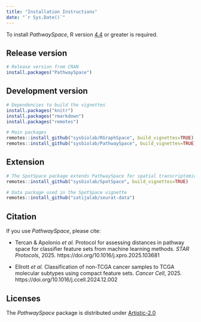 ```yaml
---
title: "Installation Instructions"
date: "`r Sys.Date()`"
---
```


To install *PathwaySpace*, R version [4.4](https://www.r-project.org/) or greater is required.

## Release version

```r
# Release version from CRAN
install.packages("PathwaySpace")
```

## Development version

```r
# Dependencies to build the vignettes
install.packages("knitr")
install.packages("rmarkdown")
install.packages("remotes")

# Main packages
remotes::install_github("sysbiolab/RGraphSpace", build_vignettes=TRUE)
remotes::install_github("sysbiolab/PathwaySpace", build_vignettes=TRUE)
```

## Extension

```r
# The SpotSpace package extends PathwaySpace for spatial transcriptomics
remotes::install_github("sysbiolab/SpotSpace", build_vignettes=TRUE)

# Data package used in the SpotSpace vignette
remotes::install_github("satijalab/seurat-data")
```

## Citation

If you use *PathwaySpace*, please cite:

* Tercan & Apolonio *et al.* Protocol for assessing distances in pathway space for classifier feature sets from machine learning methods. *STAR Protocols*, 2025. https://doi.org/10.1016/j.xpro.2025.103681

* Ellrott *et al.* Classification of non-TCGA cancer samples to TCGA molecular subtypes using compact feature sets. *Cancer Cell*, 2025. https://doi.org/10.1016/j.ccell.2024.12.002

## Licenses

The *PathwaySpace* package is distributed under [Artistic-2.0](https://www.r-project.org/Licenses/Artistic-2.0)
